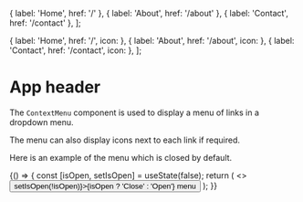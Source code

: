   {
    label: 'Home',
    href: '/'
  },
  {
    label: 'About',
    href: '/about'
  },
  {
    label: 'Contact',
    href: '/contact'
  },
];

  {
    label: 'Home',
    href: '/',
    icon: <BiLink />
  },
  {
    label: 'About',
    href: '/about',
    icon: <BiLink />
  },
  {
    label: 'Contact',
    href: '/contact',
    icon: <BiLink />
  },
];


<Meta
  title="Navigation/ContextMenu"
/>

# App header

The `ContextMenu` component is used to display a menu of links in a dropdown menu.

<Canvas withSource="open">
  <Story name="Default">
    <ContextMenu links={links} showMenu />
  </Story>
</Canvas>

The menu can also display icons next to each link if required.

<Canvas withSource="open">
  <Story name="With Icons">
    <ContextMenu links={linksWithIcons} showMenu/>
  </Story>
</Canvas>

Here is an example of the menu which is closed by default.

<Canvas withSource="open">
  <Story name="Closed by default">
     {() => {
      const [isOpen, setIsOpen] = useState(false);
      return (
        <>
          <Button onClick={() => setIsOpen(!isOpen)}>{isOpen ? 'Close' : 'Open'} menu</Button>
          <ContextMenu links={linksWithIcons} showMenu={isOpen}/>
        </>
      );
    }}
  </Story>
</Canvas>
